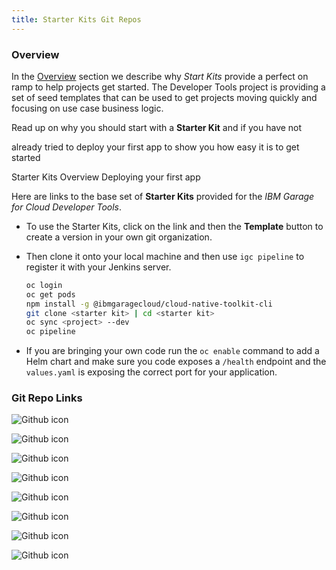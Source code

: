 ```yaml
---
title: Starter Kits Git Repos
---
```


### Overview

In the [Overview](../overview) section we describe why _Start Kits_ provide a perfect on ramp to help projects get started. The Developer Tools project is providing a set of seed templates that can be used to get projects moving quickly and focusing on use case business logic.

Read up on why you should start with a **Starter Kit** and if you have not

 already tried to deploy your first app to show you how easy it is to get
  started

<AnchorLinks>
  <AnchorLink to="../starterkits">Starter Kits Overview
  </AnchorLink>
  <AnchorLink to="../../getting-started/deploy-app">Deploying your first app</AnchorLink>
</AnchorLinks>

Here are links to the base set of **Starter Kits** provided for the _IBM Garage for Cloud Developer Tools_.

- To use the Starter Kits, click on the link and then the **Template** button to create a version in your own git organization.

- Then clone it onto your local machine and then use `igc pipeline` to register it with your Jenkins server.
    ```bash
    oc login
    oc get pods
    npm install -g @ibmgaragecloud/cloud-native-toolkit-cli
    git clone <starter kit> | cd <starter kit>
    oc sync <project> --dev
    oc pipeline
    ```

- If you are bringing your own code run the `oc enable` command to add a Helm chart and make sure you code exposes a `/health` endpoint and the `values.yaml` is exposing the correct port for your application.

### Git Repo Links

<Row>
<Column colLg={4} colMd={4} noGutterMdLeft>
  <ResourceCard
    title="React UI Patterns"
    subTitle="Carbon based UI to help with common patterns using React framework"
    actionIcon="launch"
    color="dark"
    href="https://github.com/IBM/template-node-react"
  >

![Github icon](/images/github-icon.png)

  </ResourceCard>
</Column>


<Column colLg={4} colMd={4} noGutterMdLeft>
<ResourceCard
     title="Angular UI Patterns"
     subTitle="Carbon based UI to help with common patterns using Angular framework"
     actionIcon="launch"
     color="dark"
     href="https://github.com/IBM/template-node-angular"
   >

![Github icon](/images/github-icon.png)

  </ResourceCard>
</Column>


<Column colLg={4} colMd={4} noGutterMdLeft>
  <ResourceCard
    title="Typescript Microservice"
    subTitle="Node.js TypeScript Microservice offering OpenAPI endpoints"
    actionIcon="launch"
    color="dark"
    href="https://github.com/IBM/template-node-typescript"
  >

![Github icon](/images/github-icon.png)

  </ResourceCard>
</Column>
</Row>


<Row>
<Column colLg={4} colMd={4} noGutterMdLeft>
  <ResourceCard
    title="Typescript GraphQL"
    subTitle="Node.js TypeScript GraphQL Backend for Frontend"
    actionIcon="launch"
    color="dark"
    href="https://github.com/IBM/template-graphql-typescript"
  >

![Github icon](/images/github-icon.png)

  </ResourceCard>
</Column>


<Column colLg={4} colMd={4} noGutterMdLeft>
  <ResourceCard
    title="Spring Boot Microservice"
    subTitle="Spring Boot Java Microservice"
    actionIcon="launch"
    color="dark"
    href="https://github.com/IBM/template-java-spring"
  >

![Github icon](/images/github-icon.png)

  </ResourceCard>
</Column>

<Column colLg={4} colMd={4} noGutterMdLeft>
  <ResourceCard
    title="Go Gin Microservice"
    subTitle="Go Gin Microservice/Bff/Edge"
    actionIcon="launch"
    color="dark"
    href="https://github.com/IBM/template-go-gin"
  >

![Github icon](/images/github-icon.png)

  </ResourceCard>
</Column>
</Row>
<Row>
<Column colLg={4} colMd={4} noGutterMdLeft>
  <ResourceCard
    title="ArgoCD GitOps"
    subTitle="Template configuration to help to set up GitOps with ArgoCD"
    actionIcon="launch"
    color="light"
    href="https://github.com/IBM/template-argocd-gitops"
  >

![Github icon](/images/github-icon.png)

  </ResourceCard>
</Column>

<Column colLg={4} colMd={4} noGutterMdLeft>
  <ResourceCard
    title="Tekton Tasks"
    subTitle="Contains a set of generic Tekton Tasks for use with Tekton Pipelines"
    actionIcon="launch"
    color="light"
    href="https://github.com/IBM/ibm-garage-tekton-tasks"
  >

![Github icon](/images/github-icon.png)

  </ResourceCard>
</Column>




</Row>


<Row>
<Column colLg={4} colMd={4} noGutterMdLeft>
  <ResourceCard
    title="Bring your own code"
    subTitle="Enable an existing project or a custom starter kit with pipeline logic"
    actionIcon="launch"
    color="light"
    href="../getting-started/cli#enable"
  >

  </ResourceCard>
</Column>
</Row>
